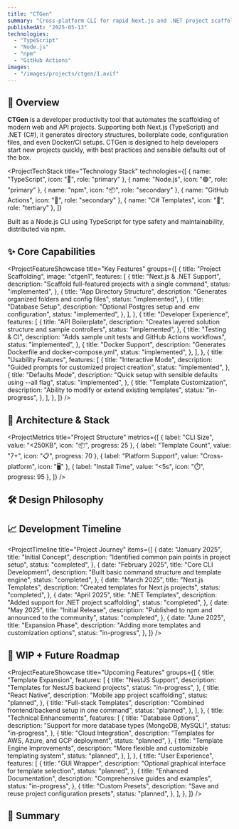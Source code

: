 ```yaml
---
title: "CTGen"
summary: "Cross-platform CLI for rapid Next.js and .NET project scaffolding."
publishedAt: "2025-05-13"
technologies:
  - "TypeScript"
  - "Node.js"
  - "npm"
  - "GitHub Actions"
images:
  - "/images/projects/ctgen/1.avif"
---
```


## 🧠 Overview

**CTGen** is a developer productivity tool that automates the scaffolding of modern web and API projects. Supporting both Next.js (TypeScript) and .NET (C#), it generates directory structures, boilerplate code, configuration files, and even Docker/CI setups. CTGen is designed to help developers start new projects quickly, with best practices and sensible defaults out of the box.

<ProjectTechStack
  title="Technology Stack"
  technologies={[
    { name: "TypeScript", icon: "🔷", role: "primary" },
    { name: "Node.js", icon: "🟢", role: "primary" },
    { name: "npm", icon: "📦", role: "secondary" },
    { name: "GitHub Actions", icon: "🔄", role: "secondary" },
    { name: "C# Templates", icon: "🔷", role: "tertiary" },
  ]}
>
  Built as a Node.js CLI using TypeScript for type safety and maintainability,
  distributed via npm.
</ProjectTechStack>
## ✨ Core Capabilities
<ProjectFeatureShowcase
  title="Key Features"
  groups={[
    {
      title: "Project Scaffolding",
      image: "ctgen1",
      features: [
        {
          title: "Next.js & .NET Support",
          description: "Scaffold full-featured projects with a single command",
          status: "implemented",
        },
        {
          title: "App Directory Structure",
          description: "Generates organized folders and config files",
          status: "implemented",
        },
        {
          title: "Database Setup",
          description: "Optional Postgres setup and .env configuration",
          status: "implemented",
        },
      ],
    },
    {
      title: "Developer Experience",
      features: [
        {
          title: "API Boilerplate",
          description:
            "Creates layered solution structure and sample controllers",
          status: "implemented",
        },
        {
          title: "Testing & CI",
          description: "Adds sample unit tests and GitHub Actions workflows",
          status: "implemented",
        },
        {
          title: "Docker Support",
          description: "Generates Dockerfile and docker-compose.yml",
          status: "implemented",
        },
      ],
    },
    {
      title: "Usability Features",
      features: [
        {
          title: "Interactive Mode",
          description: "Guided prompts for customized project creation",
          status: "implemented",
        },
        {
          title: "Defaults Mode",
          description: "Quick setup with sensible defaults using --all flag",
          status: "implemented",
        },
        {
          title: "Template Customization",
          description: "Ability to modify or extend existing templates",
          status: "in-progress",
        },
      ],
    },
  ]}
/>
## 🧱 Architecture & Stack

<ProjectMetrics
  title="Project Structure"
  metrics={[
    { label: "CLI Size", value: "<250KB", icon: "📦", progress: 25 },
    { label: "Template Count", value: "7+", icon: "📋", progress: 70 },
    { label: "Platform Support", value: "Cross-platform", icon: "🖥️" },
    { label: "Install Time", value: "<5s", icon: "⏱️", progress: 95 },
  ]}
/>
## 🛠️ Design Philosophy

<ProjectChallengeCard
  title="Developer Productivity Focus"
  challenge="Eliminate the repetitive, time-consuming setup work that developers face when starting new projects, while ensuring best practices are followed."
  solution="Created a CLI tool that automates project scaffolding with a focus on developer experience, providing both quick defaults and customization options."
  impact="Reduced project setup time from hours to seconds, allowing developers to focus immediately on building features rather than configuration."
  domain="Developer Tools"
/>

## 📈 Development Timeline

<ProjectTimeline
  title="Project Journey"
  items={[
    {
      date: "January 2025",
      title: "Initial Concept",
      description: "Identified common pain points in project setup",
      status: "completed",
    },
    {
      date: "February 2025",
      title: "Core CLI Development",
      description: "Built basic command structure and template engine",
      status: "completed",
    },
    {
      date: "March 2025",
      title: "Next.js Templates",
      description: "Created templates for Next.js projects",
      status: "completed",
    },
    {
      date: "April 2025",
      title: ".NET Templates",
      description: "Added support for .NET project scaffolding",
      status: "completed",
    },
    {
      date: "May 2025",
      title: "Initial Release",
      description: "Published to npm and announced to the community",
      status: "completed",
    },
    {
      date: "June 2025",
      title: "Expansion Phase",
      description: "Adding more templates and customization options",
      status: "in-progress",
    },
  ]}
/>
## 🚧 WIP + Future Roadmap

<ProjectFeatureShowcase
  title="Upcoming Features"
  groups={[
    {
      title: "Template Expansion",
      features: [
        {
          title: "NestJS Support",
          description: "Templates for NestJS backend projects",
          status: "in-progress",
        },
        {
          title: "React Native",
          description: "Mobile app project scaffolding",
          status: "planned",
        },
        {
          title: "Full-stack Templates",
          description: "Combined frontend/backend setup in one command",
          status: "planned",
        },
      ],
    },
    {
      title: "Technical Enhancements",
      features: [
        {
          title: "Database Options",
          description: "Support for more database types (MongoDB, MySQL)",
          status: "in-progress",
        },
        {
          title: "Cloud Integration",
          description: "Templates for AWS, Azure, and GCP deployment",
          status: "planned",
        },
        {
          title: "Template Engine Improvements",
          description: "More flexible and customizable templating system",
          status: "planned",
        },
      ],
    },
    {
      title: "User Experience",
      features: [
        {
          title: "GUI Wrapper",
          description: "Optional graphical interface for template selection",
          status: "planned",
        },
        {
          title: "Enhanced Documentation",
          description: "Comprehensive guides and examples",
          status: "in-progress",
        },
        {
          title: "Custom Presets",
          description: "Save and reuse project configuration presets",
          status: "planned",
        },
      ],
    },
  ]}
/>
## 🔗 Summary

<ProjectChallengeCard
  title="Impact Assessment"
  challenge="Create a tool that significantly reduces the time and effort required to start new development projects with best practices."
  solution="Developed CTGen as a cross-platform CLI that automates project scaffolding for both Next.js and .NET applications, offering both quick defaults and customization options."
  impact="CTGen accelerates the start of new projects by automating the boring parts—directory setup, boilerplate, config, and CI. It's ideal for developers who want to focus on building, not setup, and ensures every project starts with a solid foundation."
  domain="Developer Productivity"
/>

<ComponentShowcase title="Related Projects">
  <ProjectCard title="Portfolio Next.js" slug="portfolio-nextjs" />
  <ProjectCard title="Synapse Blockchain" slug="synapse-blockchain" />
</ComponentShowcase>
